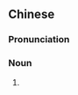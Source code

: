 ==Chinese==
{{zh-forms}}

===Pronunciation===
{{zh-pron
|m=pípá
|cat=n
}}

===Noun===
{{zh-noun}}

# {{zh-misspelling|枇杷}}